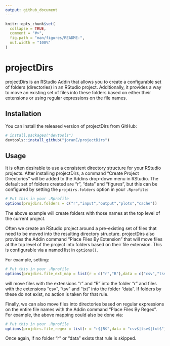 ```yaml
---
output: github_document
---
```


<!-- README.md is generated from README.Rmd. Please edit that file -->

```r
knitr::opts_chunk$set(
  collapse = TRUE,
  comment = "#>",
  fig.path = "man/figures/README-",
  out.width = "100%"
)
```
# projectDirs

projectDirs is an RStudio Addin that allows you to create a configurable
set of folders (directories) in an RStudio project. Additionally, it provides
a way to move an existing set of files into these folders based on either their
extensions or using regular expressions on the file names.

## Installation

You can install the released version of projectDirs from GitHub:

``` r
# install.packages("devtools")
devtools::install_github("joranE/projectDirs")
```

## Usage

It is often desirable to use a consistent directory structure for your 
RStudio projects. After installing projectDirs, a command "Create Project Directories"
will be added to the Addins drop-down menu in RStudio. The default set of folders
created are "r", "data" and "figures", but this can be configured by setting the
`projdirs.folders` option in your `.Rprofile`:

``` r
# Put this in your .Rprofile
options(projdirs.folders = c("r","input","output","plots","cache"))
```

The above example will create folders with those names at the top level of the 
current project.

Often we create an RStudio project around a pre-existing set of
files that need to be moved into the resulting directory structure. projectDirs
also provides the Addin command "Place Files By Extension" that will move files at the top
level of the project into folders based on their file extension. This is 
configurable via a named list in `options()`.

For example, setting:

``` r
# Put this in your .Rprofile
options(projdirs.file_ext_map = list(r = c("r","R"),data = c("csv","tsv","txt")))
```

will move files with the extensions "r" and "R" into the folder "r" and files 
with the extensions "csv", "tsv" and "txt" into the folder "data". If folders
by these do not exist, no action is taken for that rule.

Finally, we can also move files into directories based on regular expressions
on the entire file names with the Addin command "Place Files By Regex". For
example, the above mapping could also be done via:

``` r
# Put this in your .Rprofile
options(projdirs.file_regex = list(r = "r$|R$",data = "csv$|tsv$|txt$"))
```

Once again, if no folder "r" or "data" exists that rule is skipped.
